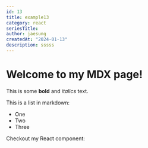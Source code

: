 ```yaml
---
id: 13
title: example13
category: react
seriesTitle:
author: jaesung
createdAt: "2024-01-13"
description: sssss
---
```

# Welcome to my MDX page!


This is some **bold** and _italics_ text.

This is a list in markdown:

- One
- Two
- Three

Checkout my React component:
